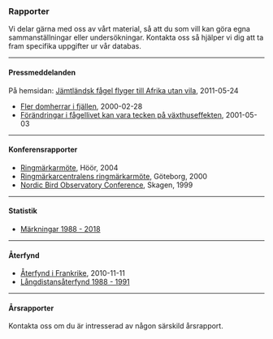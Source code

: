 ### Rapporter

Vi delar gärna med oss av vårt material, så att du som vill kan göra egna sammanställningar eller undersökningar. Kontakta oss så hjälper vi dig att ta fram specifika uppgifter ur vår databas.

---

#### Pressmeddelanden

På hemsidan: [Jämtländsk fågel flyger till Afrika utan vila](/reports/press-release), 2011-05-24

- [Fler domherrar i fjällen](/file/reports/domherrar-fjallen.pdf 'download'), 2000-02-28
- [Förändringar i fågellivet kan vara tecken på växthuseffekten](/file/reports/forandringar-fagellivet.pdf 'download'), 2001-05-03

---

#### Konferensrapporter

- [Ringmärkarmöte](/file/reports/ringmote-hoor.pdf 'download'), Höör, 2004
- [Ringmärkarcentralens ringmärkarmöte](/file/reports/rc-ringmote-goteborg.pdf 'download'), Göteborg, 2000
- [Nordic Bird Observatory Conference](/file/reports/nordic-bird-observatory-conf-1999.pdf 'download'), Skagen, 1999

---

#### Statistik

- [Märkningar 1988 - 2018](/file/reports/statistik-1988-2018.xlsx 'download')

---

#### Återfynd

- [Återfynd i Frankrike](/file/reports/aterfynd-frankrike.pdf 'download'), 2010-11-11
- [Långdistansåterfynd 1988 - 1991](/file/reports/aterfynd-1988-1991.pdf 'download')

---

#### Årsrapporter

Kontakta oss om du är intresserad av någon särskild årsrapport.
